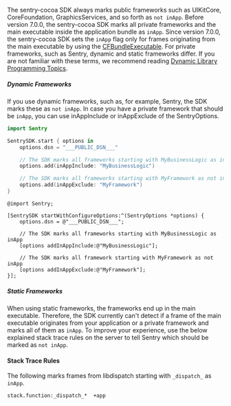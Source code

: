 
The sentry-cocoa SDK always marks public frameworks such as  UIKitCore, CoreFoundation, GraphicsServices, and so forth as `not inApp`.
Before version 7.0.0, the sentry-cocoa SDK marks all private frameworks and the main executable inside the application bundle as `inApp`. Since version 7.0.0,
the sentry-cocoa SDK sets the `inApp` flag only for frames originating from the main executable by using the [CFBundleExecutable].
For private frameworks, such as Sentry, dynamic and static frameworks differ. If you are not familiar with these terms, we recommend
reading [Dynamic Library Programming Topics].

[CFBundleExecutable]: https://developer.apple.com/documentation/bundleresources/information_property_list/cfbundleexecutable
[Dynamic Library Programming Topics]: https://developer.apple.com/library/archive/documentation/DeveloperTools/Conceptual/DynamicLibraries/000-Introduction/Introduction.html

##### Dynamic Frameworks

If you use dynamic frameworks, such as, for example, Sentry, the SDK marks these as `not inApp`. In case you have a private framework that should be `inApp`,
you can use <PlatformLink to="/configuration/options/#in-app-include">inAppInclude</PlatformLink> or <PlatformLink to="/configuration/options/#in-app-exclude">inAppExclude</PlatformLink> of the SentryOptions.

```swift {tabTitle:"Swift"}
import Sentry

SentrySDK.start { options in
    options.dsn = "___PUBLIC_DSN___"

    // The SDK marks all frameworks starting with MyBusinessLogic as inApp
    options.add(inAppInclude: "MyBusinessLogic")

    // The SDK marks all frameworks starting with MyFramework as not inApp
    options.add(inAppExclude: "MyFramework")
}
```

```objc {tabTitle:"Objective-C"}
@import Sentry;

[SentrySDK startWithConfigureOptions:^(SentryOptions *options) {
    options.dsn = @"___PUBLIC_DSN___";

    // The SDK marks all frameworks starting with MyBusinessLogic as inApp
    [options addInAppInclude:@"MyBusinessLogic"];

    // The SDK marks all framework starting with MyFramework as not inApp
    [options addInAppExclude:@"MyFramework"];
}];
```

##### Static Frameworks

When using static frameworks, the frameworks end up in the main executable. Therefore, the SDK currently can't detect if a frame of the main executable
originates from your application or a private framework and marks all of them as `inApp`. To improve your experience, use the below explained stack trace rules on the server to tell Sentry which should be marked as `not inApp`.


#### Stack Trace Rules

The following marks frames from libdispatch starting with `_dispatch_` as `inApp`.

```discover {tabTitle:"Enhancement Rules"}
stack.function:_dispatch_*  +app
```
